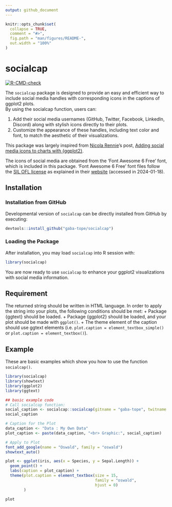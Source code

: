 ```yaml
---
output: github_document
---
```


<!-- README.md is generated from README.Rmd. Please edit that file -->
<!-- Use `devtools::build_readme()` to generate .md from the .Rmd file. -->

```r
knitr::opts_chunk$set(
  collapse = TRUE,
  comment = "#>",
  fig.path = "man/figures/README-",
  out.width = "100%"
)
```

# socialcap

<!-- badges: start -->
[![R-CMD-check](https://github.com/gaba-tope/socialcap/actions/workflows/R-CMD-check.yaml/badge.svg)](https://github.com/gaba-tope/socialcap/actions/workflows/R-CMD-check.yaml)
<!-- badges: end -->

The `socialcap` package is designed to provide an easy and efficient way to include social media handles with corresponding icons in the captions of ggplot2 plots. <br>
By using the socialcap function, users can:

1. Add their social media usernames (GitHub, Twitter, Facebook, LinkedIn, Discord) along with stylish icons directly to their plots.
2. Customize the appearance of these handles, including text color and font, to match the aesthetic of their visualizations.

This package was largely inspired from [Nicola Rennie](https://nrennie.rbind.io/)'s post, [Adding social media icons to charts with {ggplot2}](https://nrennie.rbind.io/blog/adding-social-media-icons-ggplot2/).

The icons of social media are obtained from the 'Font Awesome 6 Free' font, which is included in this package. 'Font Awesome 6 Free' font files follow the [SIL OFL license](https://openfontlicense.org/) as explained in their [website](https://fontawesome.com/license/free) (accessed in 2024-01-18).


## Installation
### Installation from GitHub
Developmental version of `socialcap` can be directly installed from GitHub by executing:

``` r
devtools::install_github("gaba-tope/socialcap")
```
### Loading the Package
After installation, you may load `socialcap` into R session with:
``` r
library(socialcap)
```
You are now ready to use `socialcap` to enhance your ggplot2 visualizations with social media information.

## Requirement
The returned string should be written in HTML language. In order to apply the string into your plots, the following conditions should be met:
  + Package {ggtext} should be loaded.
  + Package {ggplot2} should be loaded, and your plot should be made with `ggplot()`.
  + The theme element of the caption should use ggtext elements (i.e. `plot.caption = element_textbox_simple()` or `plot.caption = element_textbox()`).

## Example
These are basic examples which show you how to use the function `socialcap()`.

```r
library(socialcap)
library(showtext)
library(ggplot2)
library(ggtext)

## basic example code
# Call socialcap function:
social_caption <- socialcap::socialcap(gitname = "gaba-tope", twitname = "@tope_ezia")
social_caption

# Caption for the Plot
data_caption <- "Data : My Own Data"
plot_caption <- paste(data_caption, "<br> Graphic:", social_caption)

# Apply to Plot
font_add_google(name = "Oswald", family = "oswald")
showtext_auto()

plot <- ggplot(iris, aes(x = Species, y = Sepal.Length)) +
  geom_point() +
  labs(caption = plot_caption) +
  theme(plot.caption = element_textbox(size = 15,
                                       family = "oswald",
                                       hjust = 0)
        )

plot
```
